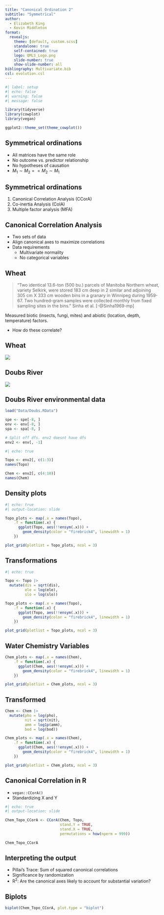 ```yaml
---
title: "Canonical Ordination 2"
subtitle: "Symmetrical"
author:
  - Elizabeth King
  - Kevin Middleton
format:
  revealjs:
    theme: [default, custom.scss]
    standalone: true
    self-contained: true
    logo: QMLS_Logo.png
    slide-number: true
    show-slide-number: all
bibliography: Multivariate.bib
csl: evolution.csl
---
```



```r
#| label: setup
#| echo: false
#| warning: false
#| message: false

library(tidyverse)
library(cowplot)
library(vegan)

ggplot2::theme_set(theme_cowplot())

```

## Symmetrical ordinations

- All matrices have the same role
- No outcome vs. predictor relationship
- No hypotheses of causation
- $M_1 \sim M_2 == M_2 \sim M_1$


## Symmetrical ordinations

1. Canonical Correlation Analysis (CCorA)
2. Co-inertia Analysis (CoIA)
3. Multiple factor analysis (MFA)


## Canonical Correlation Analysis

- Two sets of data
- Align canonical axes to maximize correlations
- Data requirements
    - Multivariate normality
    - No categorical variables


## Wheat

> "Two identical 13.6-ton (500 bu.) parcels of Manitoba Northern wheat, variety Selkirk, were stored 183 cm deep in 2 similar and adjoining 305 cm X 333 cm wooden bins in a granary in Winnipeg during 1959-67. Two hundred-gram samples were collected monthly from fixed sampling sites in the bins." Sinha et al. [-@Sinha1969-mp]

Measured biotic (insects, fungi, mites) and abiotic (location, depth, temperature) factors.

- How do these correlate?


## Wheat

![](https://i.imgur.com/jJd74yv.png"){fig-width=50% fig-align=center}


## Doubs River

![](https://www.worldatlas.com/upload/7a/b5/6d/shutterstock-1526708120.jpg){fig-align=center}


## Doubs River environmental data

```r
load("Data/Doubs.RData")

spe <- spe[-8, ]
env <- env[-8, ]
spa <- spa[-8, ]

# Split off dfs. env2 doesnt have dfs 
env2 <- env[, -1]
```

```r
#| echo: true

Topo <- env2[, c(1:3)]
names(Topo)

Chem <- env2[, c(4:10)]
names(Chem)

```


## Density plots

```r
#| echo: true
#| output-location: slide

Topo_plots <- map(.x = names(Topo),
    .f = function(.x) {
      ggplot(Topo, aes(!!ensym(.x))) +
        geom_density(color = "firebrick4", linewidth = 1)
    })

plot_grid(plotlist = Topo_plots, ncol = 3)
```


## Transformations

```r
#| echo: true

Topo <- Topo |> 
  mutate(dis = sqrt(dis),
         ele = log(ele),
         slo = log(slo))
```

```r
Topo_plots <- map(.x = names(Topo),
    .f = function(.x) {
      ggplot(Topo, aes(!!ensym(.x))) +
        geom_density(color = "firebrick4", linewidth = 1)
    })

plot_grid(plotlist = Topo_plots, ncol = 3)
```


## Water Chemistry Variables

```r
Chem_plots <- map(.x = names(Chem),
    .f = function(.x) {
      ggplot(Chem, aes(!!ensym(.x))) +
        geom_density(color = "firebrick4", linewidth = 1)
    })

plot_grid(plotlist = Chem_plots, ncol = 3)
```


## Transformed

```r
Chem <- Chem |> 
  mutate(pho = log(pho),
         nit = sqrt(nit),
         amm = log1p(amm),
         bod = log(bod))

Chem_plots <- map(.x = names(Chem),
    .f = function(.x) {
      ggplot(Chem, aes(!!ensym(.x))) +
        geom_density(color = "firebrick4", linewidth = 1)
    })

plot_grid(plotlist = Chem_plots, ncol = 3)
```


## Canonical Correlation in R

- `vegan::CCorA()`
- Standardizing X and Y

```r
#| echo: true
#| output-location: slide

Chem_Topo_CCorA <- CCorA(Chem, Topo, 
                         stand.Y = TRUE, 
                         stand.X = TRUE, 
                         permutations = how(nperm = 999))

Chem_Topo_CCorA

```


## Interpreting the output

- Pillai's Trace: Sum of squared canonical correlations
- Significance by randomization
- R^2^: Are the canonical axes likely to account for substantial variation?


## Biplots

```r
biplot(Chem_Topo_CCorA, plot.type = "biplot")
```

